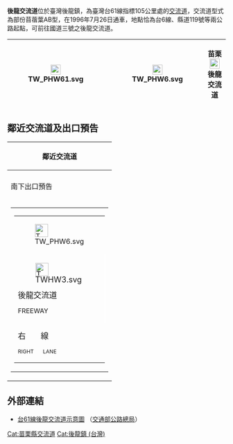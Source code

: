 {{Notability Unreferenced |time=2017-07-14T05:44:01+00:00}}
{{coord|24.611476|N|120.760549|E|region:ID_type:landmark|display=title}}
{{About|台61線的後龍交流道|[[福爾摩沙高速公路|國道三號]]之同名交流道|後龍交流道 (國道3號)}}
{{Infobox Taiwan Highway IC
| name = 後龍交流道
| name_en = Houlong Interchange
| rd_type = EX
| rd_number = 61
| exit = 105
| exit_name = 後龍
| othername = 龍港交流道
| location = [[臺灣|臺灣]][[苗栗縣|苗栗縣]][[後龍鎮_(台灣)|後龍鎮]][[公司寮|龍港]]
| connect = {{Jct|country=TWN|PH|6}}<br>{{Jct|country=TWN|CH|119}}
| goto = [[苗栗市|苗栗市]]<br>[[File:TWHW3.svg|20px]][[後龍交流道_(國道3號)|後龍交流道]]
| class = 部份苜蓿葉AB型
| time = 1996年7月26日
}}
'''後龍交流道'''位於臺灣後龍鎮，為臺灣台61線指標105公里處的[[交流道|交流道]]，交流道型式為部份苜蓿葉AB型，在1996年7月26日通車，地點恰為台6線、縣道119號等兩公路起點，可前往國道三號之後龍交流道。
{|class="wikitable" style="text-align:center"
! [[File:TW_PHW61.svg|23px]]
| {{Taiwan Highway IC|105|後龍|{{PAGENAME}}}}  
| [[File:TW_PHW6.svg|23px]]
| '''苗栗　[[File:TWHW3.svg|23px]]後龍交流道'''
|}

== 鄰近交流道及出口預告 ==
{|class="toccolours" border="1" cellpadding="4" style="margin:0 auto; border-collapse:collapse; text-align:center; white-space:nowrap"
! colspan="2" | 鄰近交流道
|-
| colspan="2" |
{{Start expwy box|[[台灣省道快速公路|台灣省道快速公路]]}}
{{S-expwy IC|[[溪洲交流道|溪洲交流道]]|往　[[外埔平交匝道|外埔平交匝道]]}}
{{S-line|{{Jct|country=TWN|PH|61}}|105k|#9B0D15}}
{{S-expwy IC|[[赤土崎交流道|赤土崎交流道]]|往　[[白沙屯交流道|白沙屯交流道]]}}
{{End}}
|-
! 南下出口預告 !! 北上出口預告
|-
|
{|align="center"
| style="text-align:right; font-size:15px" | {{Taiwan Highway IC|105|後龍|{{PAGENAME}}}}
{|style="width:190px; background-color:#007F00; text-align:center; color:#FFF; font-weight:bold"
| colspan="2" | <div style="margin-top:6px; margin-bottom:3px">[[File:TW_PHW6.svg|30px]]</div>
|-
| style="width:90px; border-right:2px solid #FFF; line-height:18px; font-size:18px" | <div style="margin-bottom:3px">[[File:TWHW3.svg|30px]]</div>後龍交流道<div style="font-size:15px">FREEWAY</div>
| style="width:90px; line-height:18px; font-size:18px; word-spacing:18px" | 苗 栗<div style="font-size:15px">Miaoli</div>
|-
| colspan="2" style="line-height:18px; font-size:18px; word-spacing:30px" | 右 線<div style="font-size:12px; word-spacing:18px">RIGHT LANE</div>
|}
|}
|
{|align="center"
| style="text-align:right; font-size:15px" | {{Taiwan Highway IC|105|後龍|{{PAGENAME}}}}
{|style="width:190px; background-color:#007F00; text-align:center; color:#FFF; font-weight:bold"
| colspan="2" | <div style="margin-top:6px; margin-bottom:3px">[[File:TW_PHW6.svg|30px]]</div>
|-
| style="width:90px; border-right:2px solid #FFF; line-height:18px; font-size:18px; word-spacing:18px" | 苗 栗<div style="font-size:15px">Miaoli</div>
| style="width:90px; line-height:18px; font-size:18px" | <div style="margin-bottom:3px">[[File:TWHW3.svg|30px]]</div>後龍交流道<div style="font-size:15px">FREEWAY</div>
|-
| colspan="2" style="line-height:18px; font-size:18px; word-spacing:30px" | 右 線<div style="font-size:12px; word-spacing:18px">RIGHT LANE</div>
|}
|}
|}

== 外部連結 ==
* [https://www.thb.gov.tw/resource/upload/Expressway/1964618c-ed5e-484b-a773-29416567668c.jpg 台61線後龍交流道示意圖] {{Wayback|url=https://www.thb.gov.tw/resource/upload/Expressway/1964618c-ed5e-484b-a773-29416567668c.jpg |date=20220126160618 }}（[[交通部公路總局|交通部公路總局]]）

{{台61線}}

[[Cat:苗栗縣交流道|Cat:苗栗縣交流道]]
[[Cat:後龍鎮_(台灣)|Cat:後龍鎮 (台灣)]]